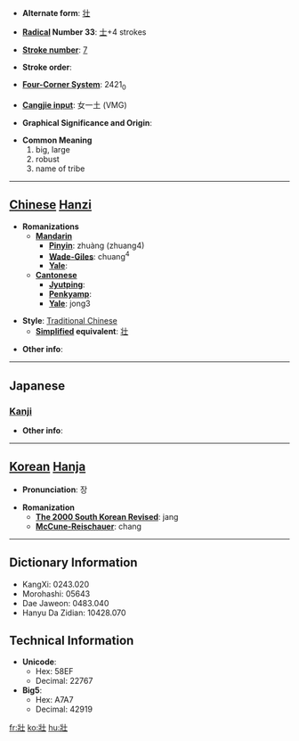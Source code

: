 * '''Alternate form''': [[壮]]

* '''[[Wiktionary:Chinese radical index| Radical]] Number 33''': [[Wiktionary:Chinese radical index 士|士]]+4 strokes

* '''[[Wiktionary:Chinese total strokes index|Stroke number]]''': [[Wiktionary:Chinese total strokes index 7|7]]

* '''Stroke order''': 

* '''[[Wiktionary:Chinese four corner index|Four-Corner System]]''': 2421<sub>0</sub>

* '''[[Wiktionary:Chinese Cangjie index|Cangjie input]]''': 女一土 (VMG)

* '''Graphical Significance and Origin''': 

* '''Common Meaning'''
*#big, large
*# robust
*# name of tribe


----

== [[Chinese]] [[Hanzi]] ==

* '''Romanizations'''
** '''[[Mandarin]]'''
*** '''[[Pinyin]]''': zhuàng (zhuang4)
*** '''[[Wade-Giles]]''': chuang<sup>4</sup>
*** '''[[Yale]]''': 
** '''[[Cantonese]]'''
*** '''[[Jyutping]]''':
*** '''[[Penkyamp]]''': 
*** '''[[Yale]]''': jong3

* '''Style''': [[Traditional Chinese]] 
** '''[[Simplified Chinese|Simplified]] equivalent''': [[壮]]

* '''Other info''': 

----

==Japanese==
===[[Kanji]]===
{{kanji|on readings=[[そう]] (sō)
|kun readings=[[さかん]] (sakan)
}}

* '''Other info''':  

----

== [[Korean]] [[Hanja]] ==

* '''Pronunciation''': 장

* '''Romanization'''
** '''[[The 2000 South Korean Revised Romanization|The 2000 South Korean Revised]]''': jang
** '''[[McCune-Reischauer]]''': chang

----

== Dictionary Information ==

* KangXi: 0243.020
* Morohashi: 05643
* Dae Jaweon: 0483.040
* Hanyu Da Zidian: 10428.070

== Technical Information ==

* '''Unicode''':
** Hex: 58EF
** Decimal: 22767
* '''Big5''':
** Hex: A7A7
** Decimal: 42919

[[fr:壯]]
[[ko:壯]]
[[hu:壯]]